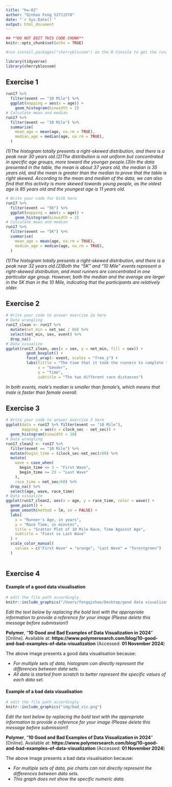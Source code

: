 ```yaml
---
title: "hw-02"
author: "Qinhao Feng S2711578"
date: "`r Sys.Date()`"
output: html_document
---
```


```r
## **DO NOT EDIT THIS CODE CHUNK**
knitr::opts_chunk$set(echo = TRUE)

#run install.packages("cherryblossom") on the R Console to get the run17 dataset

library(tidyverse)
library(cherryblossom)  
```



## Exercise 1

```r
run17 %>%
  filter(event == "10 Mile") %>%
  ggplot(mapping = aes(x = age)) +
    geom_histogram(binwidth = 2)
# Calculate mean and median
run17 %>%
  filter(event == "10 Mile") %>%
  summarise(
    mean_age = mean(age, na.rm = TRUE),
    median_age = median(age, na.rm = TRUE),
  )
```


_(1)The histogram totally presents a right-skewed distribution, and there is a peak near 30 years old.(2)The distribution is not uniform but concentrated in specific age groups, more toward the younger people.(3)In the data presented in the table, the mean is about 37 years old, the median is 35 years old, and the mean is greater than the median to prove that the table is right skewed. According to the mean and median of the data, we can also find that this activity is more skewed towards young people, as the oldest age is 85 years old and the youngest age is 11 years old._


```r
# Write your code for Ex1b here
run17 %>%
  filter(event == "5K") %>%
  ggplot(mapping = aes(x = age)) +
    geom_histogram(binwidth = 2)
# Calculate mean and median
run17 %>%
  filter(event == "5K") %>%
  summarise(
    mean_age = mean(age, na.rm = TRUE),
    median_age = median(age, na.rm = TRUE),
  )
```


_(1)The histogram totally presents a right-skewed distribution, and there is a peak near 32 years old.(2)Both the "5K" and "10 Mile" events represent a right-skewed distribution, and most runners are concentrated in one particular age group. However, both the median and the average are larger in the 5K than in the 10 Mile, indicating that the participants are relatively older._


## Exercise 2

```r
# Write your code to answer exercise 2a here
# Data wrangling
run17_clean <- run17 %>%
  mutate(net_min = net_sec / 60) %>%
  select(net_min, sex, event) %>%
  drop_na()
# Data visualize
ggplot(run17_clean, aes(x = sex, y = net_min, fill = sex)) + 
         geom_boxplot() + 
         facet_wrap(~ event, scales = "free_y") + 
         labs(tittle = "The time that it took the runners to complete the Cherryblossom race", 
              x = "Gender", 
              y = "Time", 
              subtitle = "The two different race distances")

```

_In both events, male's median is smaller than female's, which means that male is faster than female overall._




## Exercise 3

```r
# Write your code to answer exercise 3 here
ggplot(data = run17 %>% filter(event == "10 Mile"), 
       mapping = aes(x = clock_sec - net_sec)) + 
  geom_histogram(binwidth = 10)
# Data wrangling
run17_clean2 <- run17 %>%
  filter(event == "10 Mile") %>%
  mutate(begin_time = (clock_sec-net_sec)/60) %>%
  mutate(
    wave = case_when(
      begin_time <= 3 ~ "First Wave", 
      begin_time >= 23 ~ "Last Wave"
    ), 
    race_time = net_sec/60) %>%
  drop_na() %>%
  select(age, wave, race_time)
# Data visualize
ggplot(run17_clean2, aes(x = age, y = race_time, color = wave)) + 
  geom_point() + 
  geom_smooth(method = lm, se = FALSE) + 
  labs(
    x = "Runner's Age, in years", 
    y = "Race Time, in minutes", 
    title = "Scatter Plot of 10 Mile Race, Time Against Age", 
    subtitle = "Fiest vs Last Wave"
  ) + 
  scale_color_manual(
    values = c("First Wave" = "orange", "Last Wave" = "forestgreen")
  )
  


```





## Exercise 4

#### Example of a good data visualisation

```r
# edit the file path accordingly
knitr::include_graphics("/Users/fengqinhao/Desktop/good data visualization.png")
```

_Edit the text below by replacing the bold text with the appropriate information to provide a reference for your image (Please delete this message before submission!)_

**Polymer**, "**10 Good and Bad Examples of Data Visualization in 2024**" [Online]. Available at: **https://www.polymersearch.com/blog/10-good-and-bad-examples-of-data-visualization** (Accessed: **01 November 2024**)


The above image presents a good data visualisation because:

-   _For multiple sets of data, histogram can directly represent the differences between data sets._
-   _All data is started from scratch to better represent the specific values of each data set._


#### Example of a bad data visualisation


```r
# edit the file path accordingly
knitr::include_graphics("img/bad_viz.png")
```

_Edit the text below by replacing the bold text with the appropriate information to provide a reference for your image (Please delete this message before submission!)_

**Polymer**, "**10 Good and Bad Examples of Data Visualization in 2024**" [Online]. Available at: **https://www.polymersearch.com/blog/10-good-and-bad-examples-of-data-visualization** (Accessed: **01 November 2024**)



The above image presents a bad data visualisation because:

-   _For multiple sets of data, pie charts can not directly represent the differences between data sets._
-   _This graph does not show the specific numeric data._


